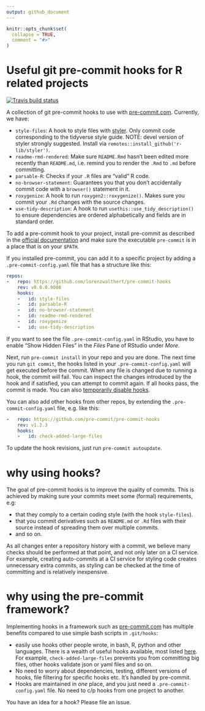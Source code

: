 ```yaml
---
output: github_document
---
```


<!-- README.md is generated from README.Rmd. Please edit that file -->

```r
knitr::opts_chunk$set(
  collapse = TRUE,
  comment = "#>"
)
```

# Useful git pre-commit hooks for R related projects

<!-- badges: start -->
[![Travis build status](https://travis-ci.org/lorenzwalthert/pre-commit-hooks.svg?branch=master)](https://travis-ci.org/lorenzwalthert/pre-commit-hooks)
<!-- badges: end -->

A collection of git pre-commit hooks to use with 
[pre-commit.com](pre-commit.com). Currently, we have: 

* `style-files`: A hook to style files with 
  [styler](https://styler.r-lib.org). Only commit code corresponding to
  the tidyverse style guide. NOTE: devel version of styler strongly suggested. 
  Install via `remotes::install_github('r-lib/styler')`.
* `readme-rmd-rendered`: Make sure `README.Rmd` hasn't been edited 
  more recently than `README.md`, i.e. remind you to render the `.Rmd` to `.md`
  before committing.
* `parsable-R`: Checks if your `.R` files are "valid" R code.
* `no-browser-statement`: Guarantees you that you don't accidentally 
  commit code with a `browser()` statement in it.
* `roxygenize`: A hook to run `roxygen2::roxygenize()`. Makes sure you 
  commit your `.Rd` changes with the source changes.
* `use-tidy-description`: A hook to run `usethis::use_tidy_description()`
  to ensure dependencies are ordered alphabetically and fields are in standard 
  order.
  


To add a pre-commit hook to your project, install pre-commit as described in the 
[official documentation](https://pre-commit.com/#intro) and make sure the 
executable `pre-commit` is in a place that is on your `$PATH`.

If you installed pre-commit, you can add it to a specific project by adding a
`.pre-commit-config.yaml` file that has a structure like this: 

``` yaml
repos:
-   repo: https://github.com/lorenzwalthert/pre-commit-hooks
    rev: v0.0.0.9008
    hooks: 
    -   id: style-files
    -   id: parsable-R
    -   id: no-browser-statement
    -   id: readme-rmd-rendered
    -   id: roxygenize
    -   id: use-tidy-description
```

If you want to see the file `.pre-commit-config.yaml` in RStudio, you have to 
enable "Show Hidden Files" in the *Files* Pane of RStudio under *More*.

Next, run `pre-commit install` in your repo and you are done. The next time
you run `git commit`, the hooks listed in your `.pre-commit-config.yaml` will
get executed before the commit. When any file is changed due to running a hook, 
the commit will fail. You can inspect the changes introduced by the hook and if 
satisfied, you can attempt to commit again. If all hooks pass, the commit
is made. You can also 
[temporarily disable hooks](https://pre-commit.com/#temporarily-disabling-hooks).


You can also add other hooks from other repos, by extending the 
`.pre-commit-config.yaml` file, e.g. like this:

```yaml
-   repo: https://github.com/pre-commit/pre-commit-hooks
    rev: v1.2.3
    hooks: 
    -   id: check-added-large-files
````

To update the hook revisions, just run `pre-commit autoupdate`.

# why using hooks?

The goal of pre-commit hooks is to improve the quality of commits. This is
achieved by making sure your commits meet some (formal) requirements, e.g:

- that they comply to a certain coding style (with the hook 
  `style-files`). 
- that you commit derivatives such as `README.md` or `.Rd` files with their 
  source instead of spreading them over multiple commits.
- and so on.

As all changes enter a repository history with a commit, we believe many checks 
should be performed at that point, and not only later on a CI service. For 
example, creating auto-commits at a CI service for styling code creates 
unnecessary extra commits, as styling can be checked at the time of committing 
and is relatively inexpensive.

# why using the pre-commit framework?

Implementing hooks in a framework such as 
[pre-commit.com](https://pre-commit.com) has multiple benefits compared to use 
simple bash scripts in `.git/hooks`:

* easily use hooks other people wrote, in bash, R, python and other languages.
  There is a wealth of useful hooks available, most listed
  [here](https://pre-commit.com/hooks.html). For example, 
  `check-added-large-files` prevents you from committing big files, other hooks
  validate json or yaml files and so on. 
* No need to worry about dependencies, testing, different versions 
  of hooks, file filtering for specific hooks etc. It's handled by pre-commit.
* Hooks are maintained in *one* place, and you just need a 
  `.pre-commit-config.yaml` file. No need to c/p hooks from one project to 
  another.

You have an idea for a hook? Please file an issue.